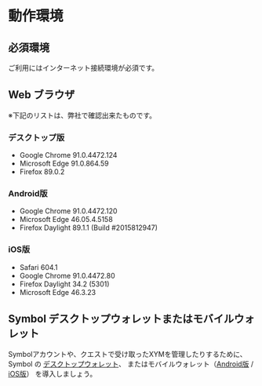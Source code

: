# 動作環境

## 必須環境

ご利用にはインターネット接続環境が必須です。

## Web ブラウザ

※下記のリストは、弊社で確認出来たものです。

### デスクトップ版

- Google Chrome 91.0.4472.124
- Microsoft Edge 91.0.864.59
- Firefox 89.0.2

### Android版

- Google Chrome 91.0.4472.120
- Microsoft Edge 46.05.4.5158
- Firefox Daylight 89.1.1 (Build #2015812947)

### iOS版

- Safari 604.1
- Google Chrome 91.0.4472.80
- Firefox Daylight 34.2 (5301)
- Microsoft Edge 46.3.23

## Symbol デスクトップウォレットまたはモバイルウォレット

Symbolアカウントや、クエストで受け取ったXYMを管理したりするために、
Symbol の [デスクトップウォレット](https://docs.symbol.dev/ja/wallets.html)、
またはモバイルウォレット（[Android版](https://play.google.com/store/apps/details?id=nem.group.symbol.wallet&hl=ja&gl=US) / [iOS版](https://apps.apple.com/jp/app/symbol-wallet/id1528741845)） を導入しましょう。
